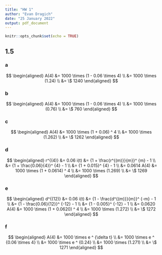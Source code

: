 ```yaml
---
title: "HW 1"
author: "Evan Dragich"
date: "25 January 2022"
output: pdf_document
---
```


```r
knitr::opts_chunk$set(echo = TRUE)
```

## 1.5

### a

$$
\begin{aligned}
A(4) &= 1000 \times (1 - 0.06 \times 4) \\
&= 1000 \times (1.24) \\
&= \$ 1240
\end{aligned}
$$

### b

$$
\begin{aligned}
A(4) &= 1000 \times (1 - 0.06 \times 4) \\
&= 1000 \times (0.76) \\
&= \$ 760
\end{aligned}
$$

### c

$$
\begin{aligned}
A(4) &= 1000 \times (1 + 0.06) ^ 4 \\
&= 1000 \times (1.262) \\
&= \$ 1262
\end{aligned}
$$

### d

$$
\begin{aligned}
r^{(4)} &= 0.06
i(t) &= {1 + \frac{r^{(m)}}{m}}^ {m} - 1 \\
&= {1 + \frac{0.06}{4}}^ {4} - 1 \\
&= {1 + 0.015}^ {4} - 1 \\
&= 0.0614
A(4) &= 1000 \times (1 + 0.0614) ^ 4 \\
&= 1000 \times (1.269) \\
&= \$ 1269
\end{aligned}
$$

### e

$$
\begin{aligned}
d^{(12)} &= 0.06
i(t) &= {1 - \frac{d^{(m)}}{m}}^ {-m} - 1 \\
&= {1 - \frac{0.06}{12}}^ {-12} - 1 \\
&= {1 - 0.005}^ {-12} - 1 \\
&= 0.0620
A(4) &= 1000 \times (1 + 0.0620) ^ 4 \\
&= 1000 \times (1.272) \\
&= \$ 1272
\end{aligned}
$$

### f

$$
\begin{aligned}
A(4) &= 1000 \times e ^ {\delta t} \\
&= 1000 \times e ^ {0.06 \times 4} \\
&= 1000 \times e ^ {0.24} \\
&= 1000 \times (1.271) \\
&= \$ 1271
\end{aligned}
$$